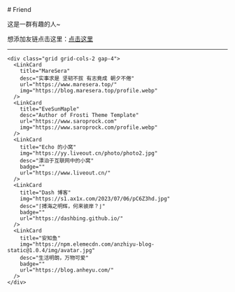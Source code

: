 
<BaseLayout title="Friend">
  <BaseCard title="Friend">
# Friend

这是一群有趣的人~

想添加友链点击这里：[点击这里](mailto:lyt15624134413@163.com)

---

    <div class="grid grid-cols-2 gap-4">
      <LinkCard
        title="MareSera"
        desc="实事求是 坚韧不拔 有志竟成 朝夕不倦"
        url="https://www.maresera.top/"
        img="https://blog.maresera.top/profile.webp"
      />
      <LinkCard
        title="EveSunMaple"
        desc="Author of Frosti Theme Template"
        url="https://www.saroprock.com"
        img="https://www.saroprock.com/profile.webp"
      />
      <LinkCard
        title="Echo 的小窝"
        img="https://yy.liveout.cn/photo/photo2.jpg"
        desc="漂泊于互联网中的小窝"
        badge=""
        url="https://www.liveout.cn/"
      />
      <LinkCard
        title="Dash 博客"
        img="https://s1.ax1x.com/2023/07/06/pC6Z3hd.jpg"
        desc="⌈搏海之明辉，何来彼岸？⌋"
        badge=""
        url="https://dashbing.github.io/"
      />
      <LinkCard
        title="安知鱼"
        img="https://npm.elemecdn.com/anzhiyu-blog-static@1.0.4/img/avatar.jpg"
        desc="生活明朗，万物可爱"
        badge=""
        url="https://blog.anheyu.com/"
      />
    </div>
  </BaseCard>
</BaseLayout>
